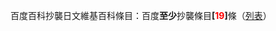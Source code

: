百度百科抄襲日文維基百科條目：百度'''至少'''抄襲條目'''[{{fullurl:Template:BDCV/ja|action=edit}}<font color="red">19</font>]'''條（[[WP:BDLJ|列表]]）